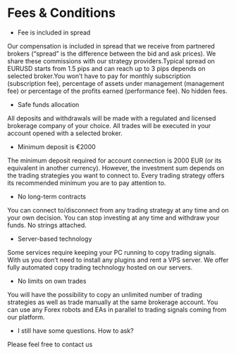 <div className="py-24 mx-auto prose prose-jct">

# Fees &amp; Conditions

- Fee is included in spread

Our compensation is included in spread that we receive from partnered brokers (“spread” is the difference between the bid and ask prices). We share these commissions with our strategy providers.Typical spread on EURUSD starts from 1.5 pips and can reach up to 3 pips depends on selected broker.You won’t have to pay for monthly subscription (subscription fee), percentage of assets under management (management fee) or percentage of the profits earned (performance fee). No hidden fees.

- Safe funds allocation

All deposits and withdrawals will be made with a regulated and licensed brokerage company of your choice. All trades will be executed in your account opened with a selected broker.

- Minimum deposit is €2000

The minimum deposit required for account connection is 2000 EUR (or its equivalent in another currency). However, the investment sum depends on the trading strategies you want to connect to. Every trading strategy offers its recommended minimum you are to pay attention to.

- No long-term contracts

You can connect to/disconnect from any trading strategy at any time and on your own decision. You can stop investing at any time and withdraw your funds. No strings attached.

- Server-based technology

Some services require keeping your PC running to copy trading signals. With us you don’t need to install any plugins and rent a VPS server. We offer fully automated copy trading technology hosted on our servers.

- No limits on own trades

You will have the possibility to copy an unlimited number of trading strategies as well as trade manually at the same brokerage account. You can use any Forex robots and EAs in parallel to trading signals coming from our platform.

- I still have some questions. How to ask?

Please feel free to contact us

</div>
